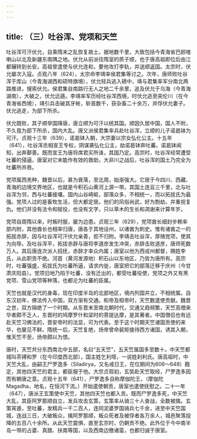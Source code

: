 ```yaml
---
---
---
```

title: （三）吐谷浑、党项和天竺
---



吐谷浑可汗伏允，自乘隋末之乱恢复故土，据地数千里，大致包括今青海省巴颜喀喇山以北及新疆东南隅之地。伏允从前派往隋室的质子顺，也于唐高祖即位后由江都辗转到长安。高祖曾遣使与伏允连和，要他攻打李轨，并送顺返国。太宗时，伏允屡次入寇。贞观八年（624），太宗命李靖率侯君集等讨之。次年，唐师败吐谷浑于库山（今青海湖西和硕特旗境），伏允轻兵逃入碛中，靖与君集率军分南北两路推进，搜索伏允。侯君集自南路行无人之地二千余里，追及伏允于乌海（今青海湖南），大破之，伏允远遁。李靖率军历经吐谷浑西境，时伏允逃至突伦川（在今青海省西境），靖引兵击破其牙帐，斩首数千，获杂畜二十余万，并俘伏允妻子。伏允逃走，为部下所杀。

伏允既败，其子顺举国降唐，唐立顺为可汗以统其国。顺因久居中国，国人不附，不久竟为部下所杀，国内大乱。唐又派侯君集率兵赴吐谷浑，立顺的儿子诺曷钵为可汗。贞观十三年（639），诺曷钵入朝，大宗妻以宗女弘化公主。十五年（641），吐谷浑丞相宣王专权，阴谋袭弘化公主，劫诺曷钵奔吐蕃。诺曷钵闻知，出奔鄯善。既而宣王为唐将席君买所诛，其国乃定。高宗时，吐谷浑经常遭受吐蕃的侵逼，唐室对它未能作有效的救助，大非川之战后，吐谷浑的国土乃完全为吐蕃所并吞。

党项属西羌种，魏晋以后，甚为衰落，至北周，始渐强大。它居于今四川、西藏、青海的边境交界地区，也就是今积石山黄河上源一带。其国土连亘三千里，北与吐谷浑为邻，西与吐蕃接壤。国内山谷崎岖，部落众多，不相统一，而以拓拔氏为最强。党项人过的是畜牧生活，但大都定居。他们的风俗尚武，好为剽劫，并重视复仇。他们并没有法令和赋役，也没有文字，只以草木的生长和凋谢来计算年岁。

党项自周隋以来，时叛时服，屡为边患。贞观三年（629），党项酋长细封步赖率部内附，其他酋长也相率归唐，唐各于其地设州，以诸酋为刺史。惟有诸酋之一的拓拔赤辞，因与吐谷浑可汗伏允亲善，拒不归附。李靖击吐谷浑，厚赂党项，使其为向导。及吐谷浑平，拓拔赤辞与唐将李道彦发生冲突，赤辞击败道彦，唐师死数万人。其后唐连次派人招抚，赤辞才率众内属；唐室以他为西戎州都督，赐姓李氏，从此职贡不绝。河首（黄河发源地）积石山以东地区，乃皆为唐所有。高宗时，吐蕃强盛，拓拔氏为吐蕃所逼，请求内徙，唐室把它的部落迁移于庆州（今甘肃庆阳县）。党项旧地乃陷于吐蕃，没有迁出的，都受吐蕃役使，党项之外又有黑党项、雪山党项等种落，也都沦为吐蕃的臣属。

天竺也就是汉代的身毒，现在印度半岛的北部地区，境内列国并立，不相统属。自东汉初年，佛法传入中国，双方渐有交通。和帝及桓帝时，天竺数遣使贡献。魏晋之世，双方隔绝了一个时期。从东晋末至南北朝时代，交通又趋频繁，天竺高僧来华者颇不乏人，东晋时的鸠摩罗什和梁时的菩提达摩，是其著者。中国僧侣也有远赴天竺习佛法的，晋安帝时的法显，可为代表。至于这个时期天竺诸国贡使的来华，也屡见不鲜。隋统一后，天竺复绝，炀帝曾命裴矩接待西方诸国，诱其入朝，惟天竺不至，炀帝颇以为恨。

唐时，天竺共分东西南北中五部，名曰“五天竺”，五天竺属国多至数十。中天竺都城叫茶镈和罗（在今印度西北部），国主姓乞利咥，一说姓刹利氏。唐高祖时，中天竺大乱，由嗣王尸罗逸多（Siladirya，又名戒日王，在位期间为606～648）戡定，其他四天竺的君主，都臣服于他。大宗贞观初，玄奘赴天竺取经，尸罗逸多因而有朝唐之意。贞观十五年（641），尸罗逸多自称摩伽陀王，（摩伽陀Magadha，地名，在恒河下流。）开始遣使朝贡，唐室也遣使抚慰之。二十一年（647），唐派王玄策使中天竺，其他四天竺也都入贡。既而尸罗逸多死，中天竺大乱，其臣阿罗那顺自立，发兵攻击玄策，玄策率从骑三十人奋战，全数被擒。玄策宵遁，至吐蕃，发精兵一千二百人，连同泥婆罗国骑兵七千余，进至中天竺国城，连战三日，大破叛众，擒阿罗那顺，叛众死者及被俘者各万余人，城邑聚落投降的五百八十余所。从此天竺震惧，直至玄宗时，仍朝贡不绝。此外位于今中南半岛一带的占婆、真腊、扶南等国，以及西南边徼诸蛮，也都归诚于唐室。